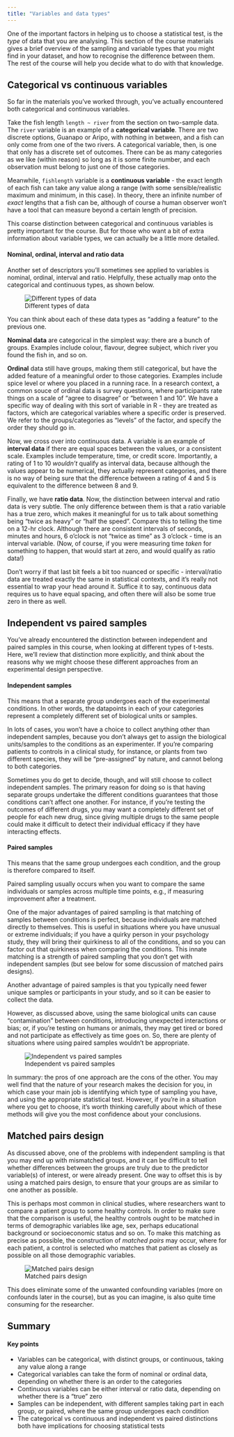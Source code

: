 ```yaml
---
title: "Variables and data types"
---
```


One of the important factors in helping us to choose a statistical test, is the *type* of data that you are analysing. This section of the course materials gives a brief overview of the sampling and variable types that you might find in your dataset, and how to recognise the difference between them. The rest of the course will help you decide what to do with that knowledge.

## Categorical vs continuous variables

So far in the materials you've worked through, you've actually encountered both categorical and continuous variables. 

Take the fish length `length ~ river` from the section on two-sample data. The `river` variable is an example of a **categorical variable**. There are two discrete options, Guanapo or Aripo, with nothing in between, and a fish can only come from one of the two rivers. A categorical variable, then, is one that only has a discrete set of outcomes. There can be as many categories as we like (within reason) so long as it is some finite number, and each observation must belong to just one of those categories.

Meanwhile, `fishlength` variable is a **continuous variable** - the exact length of each fish can take any value along a range (with some sensible/realistic maximum and minimum, in this case). In theory, there an infinite number of *exact* lengths that a fish can be, although of course a human observer won't have a tool that can measure beyond a certain length of precision.

This coarse distinction between categorical and continuous variables is pretty important for the course. But for those who want a bit of extra information about variable types, we can actually be a little more detailed.

#### Nominal, ordinal, interval and ratio data

Another set of descriptors you'll sometimes see applied to variables is nominal, ordinal, interval and ratio. Helpfully, these actually map onto the categorical and continuous types, as shown below.

![Different types of data](img/data-types.png)

You can think about each of these data types as "adding a feature" to the previous one. 

**Nominal data** are categorical in the simplest way: there are a bunch of groups. Examples include colour, flavour, degree subject, which river you found the fish in, and so on.

**Ordinal** data still have groups, making them still categorical, but have the added feature of a meaningful order to those categories. Examples include spice level or where you placed in a running race. In a research context, a common souce of ordinal data is survey questions, where participants rate things on a scale of "agree to disagree" or "between 1 and 10". We have a specific way of dealing with this sort of variable in R - they are treated as factors, which are categorical variables where a specific order is preserved. We refer to the groups/categories as "levels" of the factor, and specify the order they should go in.

Now, we cross over into continuous data. A variable is an example of **interval data** if there are equal spaces between the values, or a consistent scale. Examples include temperature, time, or credit score. Importantly, a rating of 1 to 10 *wouldn't* qualify as interval data, because although the values appear to be numerical, they actually represent categories, and there is no way of being sure that the difference between a rating of 4 and 5 is equivalent to the difference between 8 and 9.

Finally, we have **ratio data**. Now, the distinction between interval and ratio data is very subtle. The only difference between them is that a ratio variable has a true zero, which makes it meaningful for us to talk about something being "twice as heavy" or "half the speed". Compare this to telling the time on a 12-hr clock. Although there are consistent intervals of seconds, minutes and hours, 6 o'clock is not "twice as time" as 3 o'clock - time is an interval variable. (Now, of course, if you were measuring time *taken* for something to happen, that would start at zero, and would qualify as ratio data!)

Don't worry if that last bit feels a bit too nuanced or specific - interval/ratio data are treated exactly the same in statistical contexts, and it's really not essential to wrap your head around it. Suffice it to say, continuous data requires us to have equal spacing, and often there will also be some true zero in there as well.

## Independent vs paired samples

You've already encountered the distinction between independent and paired samples in this course, when looking at different types of t-tests. Here, we'll review that distinction more explicitly, and think about the reasons why we might choose these different approaches from an experimental design perspective.

#### Independent samples

This means that a separate group undergoes each of the experimental conditions. In other words, the datapoints in each of your categories represent a completely different set of biological units or samples.

In lots of cases, you won't have a choice to collect anything other than independent samples, because you don't always get to assign the biological units/samples to the conditions as an experimenter. If you're comparing patients to controls in a clinical study, for instance, or plants from two different species, they will be "pre-assigned" by nature, and cannot belong to both categories.

Sometimes you do get to decide, though, and will still choose to collect independent samples. The primary reason for doing so is that having separate groups undertake the different conditions guarantees that those conditions can't affect one another. For instance, if you're testing the outcomes of different drugs, you may want a completely different set of people for each new drug, since giving multiple drugs to the same people could make it difficult to detect their individual efficacy if they have interacting effects.

#### Paired samples

This means that the same group undergoes each condition, and the group is therefore compared to itself.

Paired sampling usually occurs when you want to compare the same individuals or samples across multiple time points, e.g., if measuring improvement after a treatment. 

One of the major advantages of paired sampling is that matching of samples between conditions is perfect, because individuals are matched directly to themselves. This is useful in situations where you have unusual or extreme individuals; if you have a quirky person in your psychology study, they will bring their quirkiness to all of the conditions, and so you can factor out that quirkiness when comparing the conditions. This innate matching is a strength of paired sampling that you don't get with independent samples (but see below for some discussion of matched pairs designs).

Another advantage of paired samples is that you typically need fewer unique samples or participants in your study, and so it can be easier to collect the data. 

However, as discussed above, using the same biological units can cause "contamination" between conditions, introducing unexpected interactions or bias; or, if you're testing on humans or animals, they may get tired or bored and not participate as effectively as time goes on. So, there are plenty of situations where using paired samples wouldn't be appropriate.

![Independent vs paired samples](img/indep-vs-paired.png)

In summary: the pros of one approach are the cons of the other. You may well find that the nature of your research makes the decision for you, in which case your main job is identifying which type of sampling you have, and using the appropriate statistical test. However, if you're in a situation where you get to choose, it's worth thinking carefully about which of these methods will give you the most confidence about your conclusions.

::: {.callout-tip collapse="true"}
## Matched pairs design

As discussed above, one of the problems with independent sampling is that you may end up with mismatched groups, and it can be difficult to tell whether differences between the groups are truly due to the predictor variable(s) of interest, or were already present. One way to offset this is by using a matched pairs design, to ensure that your groups are as similar to one another as possible.

This is perhaps most common in clinical studies, where researchers want to compare a patient group to some healthy controls. In order to make sure that the comparison is useful, the healthy controls ought to be matched in terms of demographic variables like age, sex, perhaps educational background or socioeconomic status and so on. To make this matching as precise as possible, the construction of *matched pairs* may occur, where for each patient, a control is selected who matches that patient as closely as possible on all those demographic variables.

![Matched pairs design](img/matched-pairs.png)

This does eliminate some of the unwanted confounding variables (more on confounds later in the course), but as you can imagine, is also quite time consuming for the researcher.
:::

## Summary

::: {.callout-tip}
#### Key points

- Variables can be categorical, with distinct groups, or continuous, taking any value along a range
- Categorical variables can take the form of nominal or ordinal data, depending on whether there is an order to the categories
- Continuous variables can be either interval or ratio data, depending on whether there is a "true" zero
- Samples can be independent, with different samples taking part in each group, or paired, where the same group undergoes each condition
- The categorical vs continuous and independent vs paired distinctions both have implications for choosing statistical tests
:::
